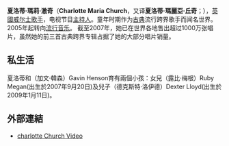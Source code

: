 {{Expand language|1=en|time=2021-10-27T15:46:31+00:00}}
{{noteTA
|T= zh-cn:夏洛蒂·澈奇; zh-tw:夏綠蒂·澈奇; zh-hk:夏綠蒂·丘奇;
|G1=Show
|G2=Movie
|G3=TV
|1= zh-cn:夏洛蒂; zh-tw:夏綠蒂; zh-hk:夏綠蒂;
|2= zh-cn:澈奇; zh-tw:澈奇; zh-hk:丘奇;
}}
{{藝人
| 英文名   =Charlotte Church
| Name = Charlotte Church<br/>夏洛蒂·澈奇
| Img = Charlotte Church by Law Keven.jpg
| Background = 女藝人
| Birth_name = Charlotte Maria Reed
| Born ={{birth date and age|mf=yes|1986|02|21}}<br /> [[英國|英國]][[威爾斯|威爾斯]][[加的夫|加的夫]]
| Origin =  
| Genre = [[流行_(音樂類型)|流行]]、[[舞蹈流行音乐|舞蹈流行音乐]]、[[流行搖滾|流行搖滾]]， [[聲樂|聲樂]]、[[歌劇流行音樂|歌劇流行音樂]]、[[古典跨界|古典跨界]]、[[凱爾特音樂|凱爾特音樂]]
| Instrument = 
| Occupation = [[演員|演員]]、[[歌手|歌手]]
| 代表作     = 
| Years_active = 1999年至今
| Label = [[Power_Amp_Music|Power Amp Music]]<br>（過往:Sony Music）
| Associated_acts = 
| imdb = 0161355
}}

'''夏洛蒂·瑪莉·澈奇'''（'''Charlotte Maria Church'''，又译'''夏洛蒂·瑪麗亞·丘奇'''；{{bd|1986年|2月21日|catIdx=C}}），[[英國|英國]][[威尔士|威尔士]][[歌手|歌手]]，电视节目[[主持人|主持人]]。童年时期作为[[古典音乐|古典]]流行跨界歌手而闻名世界。2005年起转向[[流行音乐|流行音乐]]。
截至2007年，她已在世界各地售出超过1000万张唱片，虽然她的前三首古典跨界专辑占据了她的大部分唱片销量。

== 私生活 ==
夏洛蒂和（加文·韓森）Gavin Henson育有兩個小孩：女兒（露比·梅根）Ruby Megan(出生於2007年9月20日)及兒子（德克斯特·洛伊德）Dexter Lloyd(出生於2009年1月11日)。

== 外部連結 ==
*{{En}}[https://web.archive.org/web/20071225103505/http://charlottechurchfan.com/video.htm charlotte Church Video]

{{Authority control}}